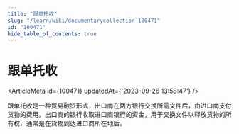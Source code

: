 ```yaml
---
title: "跟单托收"
slug: "/learn/wiki/documentarycollection-100471"
id: "100471"
hide_table_of_contents: true
---
```



# 跟单托收

<ArticleMeta id={100471} updatedAt={'2023-09-26 13:58:47'} />
<div className='border-solid border-b border-t-0 my-4 border-[var(--ifm-color-gray-300)]' />

跟单托收是一种贸易融资形式，出口商在两方银行交换所需文件后，由进口商支付货物的费用。出口商的银行收取进口商银行的资金，用于交换文件以释放货物的所有权，通常是在货物到达进口商所在地后。

